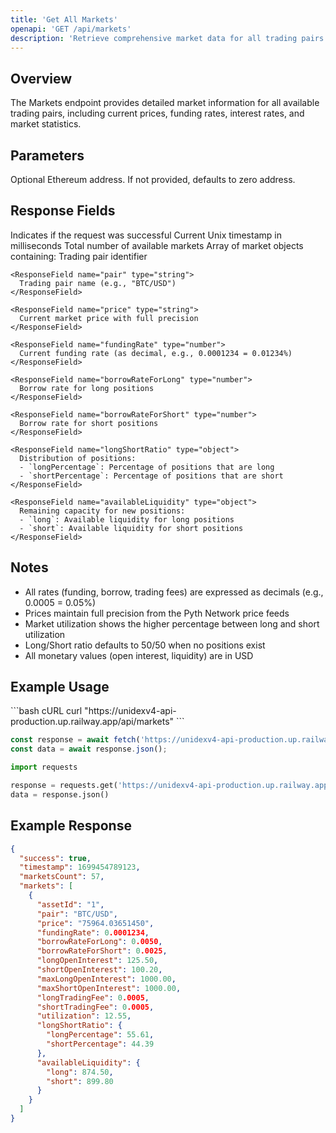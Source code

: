 ```yaml
---
title: 'Get All Markets'
openapi: 'GET /api/markets'
description: 'Retrieve comprehensive market data for all trading pairs'
---
```


## Overview

The Markets endpoint provides detailed market information for all available trading pairs, including current prices, funding rates, interest rates, and market statistics.

## Parameters

<ParamField query="address" type="string">
  Optional Ethereum address. If not provided, defaults to zero address.
</ParamField>

## Response Fields

<ResponseField name="success" type="boolean">
  Indicates if the request was successful
</ResponseField>

<ResponseField name="timestamp" type="integer">
  Current Unix timestamp in milliseconds
</ResponseField>

<ResponseField name="marketsCount" type="integer">
  Total number of available markets
</ResponseField>

<ResponseField name="markets" type="array">
  Array of market objects containing:

  <Expandable title="Market Object Properties">
    <ResponseField name="assetId" type="string">
      Trading pair identifier
    </ResponseField>
    
    <ResponseField name="pair" type="string">
      Trading pair name (e.g., "BTC/USD")
    </ResponseField>
    
    <ResponseField name="price" type="string">
      Current market price with full precision
    </ResponseField>
    
    <ResponseField name="fundingRate" type="number">
      Current funding rate (as decimal, e.g., 0.0001234 = 0.01234%)
    </ResponseField>
    
    <ResponseField name="borrowRateForLong" type="number">
      Borrow rate for long positions
    </ResponseField>
    
    <ResponseField name="borrowRateForShort" type="number">
      Borrow rate for short positions
    </ResponseField>
    
    <ResponseField name="longShortRatio" type="object">
      Distribution of positions:
      - `longPercentage`: Percentage of positions that are long
      - `shortPercentage`: Percentage of positions that are short
    </ResponseField>
    
    <ResponseField name="availableLiquidity" type="object">
      Remaining capacity for new positions:
      - `long`: Available liquidity for long positions
      - `short`: Available liquidity for short positions
    </ResponseField>
  </Expandable>
</ResponseField>

## Notes

- All rates (funding, borrow, trading fees) are expressed as decimals (e.g., 0.0005 = 0.05%)
- Prices maintain full precision from the Pyth Network price feeds
- Market utilization shows the higher percentage between long and short utilization
- Long/Short ratio defaults to 50/50 when no positions exist
- All monetary values (open interest, liquidity) are in USD

## Example Usage

<CodeGroup>
```bash cURL
curl "https://unidexv4-api-production.up.railway.app/api/markets"
```

```javascript JavaScript
const response = await fetch('https://unidexv4-api-production.up.railway.app/api/markets');
const data = await response.json();
```

```python Python
import requests

response = requests.get('https://unidexv4-api-production.up.railway.app/api/markets')
data = response.json()
```
</CodeGroup>

## Example Response

```json
{
  "success": true,
  "timestamp": 1699454789123,
  "marketsCount": 57,
  "markets": [
    {
      "assetId": "1",
      "pair": "BTC/USD",
      "price": "75964.03651450",
      "fundingRate": 0.0001234,
      "borrowRateForLong": 0.0050,
      "borrowRateForShort": 0.0025,
      "longOpenInterest": 125.50,
      "shortOpenInterest": 100.20,
      "maxLongOpenInterest": 1000.00,
      "maxShortOpenInterest": 1000.00,
      "longTradingFee": 0.0005,
      "shortTradingFee": 0.0005,
      "utilization": 12.55,
      "longShortRatio": {
        "longPercentage": 55.61,
        "shortPercentage": 44.39
      },
      "availableLiquidity": {
        "long": 874.50,
        "short": 899.80
      }
    }
  ]
}
```
